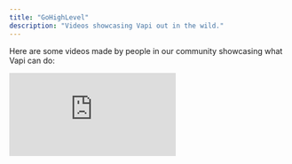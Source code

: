 ```yaml
---
title: "GoHighLevel"
description: "Videos showcasing Vapi out in the wild."
---
```


Here are some videos made by people in our community showcasing what Vapi can do:

<div class="video-grid">
    <iframe
        src="https://www.youtube.com/embed/PVP1P2nak4M?si=vGGAMZVI3Fzzik9X"
        title="YouTube video player"
        frameborder="0"
        allow="accelerometer; autoplay; clipboard-write; encrypted-media; gyroscope; picture-in-picture; web-share"
        referrerpolicy="strict-origin-when-cross-origin"
        allowfullscreen
    />

  <iframe
    width="100%"
    height="315"
    src="https://www.youtube.com/embed/DpnC8NX4tas"
    title="YouTube video player"
    frameborder="0"
    allow="accelerometer; autoplay; clipboard-write; encrypted-media; gyroscope; picture-in-picture; web-share"
    referrerpolicy="strict-origin-when-cross-origin"
    allowfullscreen
  />
  </div>


## Send Us Your Video

Have a video showcasing Vapi that you want us to feature? Let us know:

<CardGroup cols={2}>
    <Card
        title="Send Us Your Video"
        icon="video-arrow-up-right"
        iconType="solid"
        href="mailto:support@vapi.ai"
    >
        Send us your video showcasing what Vapi can do, we'd like to feature it.
    </Card>
</CardGroup>
